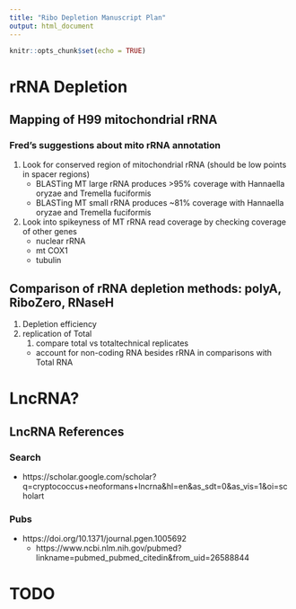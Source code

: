 ```yaml
---
title: "Ribo Depletion Manuscript Plan"
output: html_document
---
```


```r
knitr::opts_chunk$set(echo = TRUE)
```


# rRNA Depletion

## Mapping of H99 mitochondrial rRNA


### Fred's suggestions about mito rRNA annotation

1. Look for conserved region of mitochondrial rRNA (should be low points in spacer regions)
    - BLASTing MT large rRNA produces >95% coverage with Hannaella oryzae and Tremella fuciformis
    - BLASTing MT small rRNA produces ~81% coverage with Hannaella oryzae and Tremella fuciformis

2. Look into spikeyness of MT rRNA read coverage by checking coverage of other genes
    - nuclear rRNA
    - mt COX1
    - tubulin



## Comparison of rRNA depletion methods: polyA, RiboZero, RNaseH
1. Depletion efficiency
2. replication of Total
    1. compare total vs totaltechnical replicates
    - account for non-coding RNA besides rRNA in comparisons with Total RNA

# LncRNA?
## LncRNA References
### Search

- https://scholar.google.com/scholar?q=cryptococcus+neoformans+lncrna&hl=en&as_sdt=0&as_vis=1&oi=scholart

### Pubs
- https://doi.org/10.1371/journal.pgen.1005692
    - https://www.ncbi.nlm.nih.gov/pubmed?linkname=pubmed_pubmed_citedin&from_uid=26588844  


# TODO
